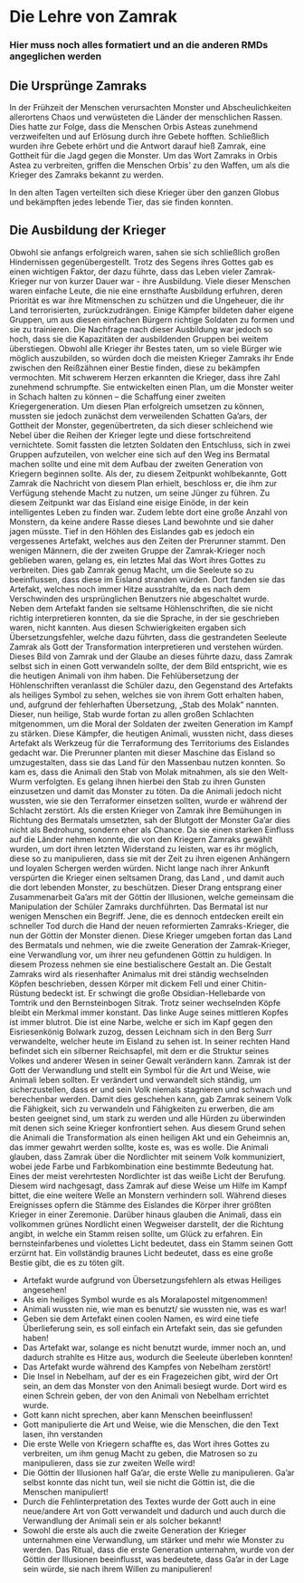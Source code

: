 # Die Lehre von Zamrak


### Hier muss noch alles formatiert und an die anderen RMDs angeglichen werden 

## Die Ursprünge Zamraks
In der Frühzeit der Menschen verursachten Monster und Abscheulichkeiten allerortens Chaos und verwüsteten die Länder der menschlichen Rassen.
Dies hatte zur Folge, dass die Menschen Orbis Asteas zunehmend verzweifelten und auf Erlösung durch ihre Gebete hofften.
Schließlich wurden ihre Gebete erhört und die Antwort darauf hieß Zamrak, eine Gottheit für die Jagd gegen die Monster.
Um das Wort Zamraks in Orbis Astea zu verbreiten, griffen die Menschen Orbis' zu den Waffen, um als die Krieger des Zamraks bekannt zu werden.

In den alten Tagen verteilten sich diese Krieger über den ganzen Globus und bekämpften jedes lebende Tier, das sie finden konnten.

## Die Ausbildung der Krieger

Obwohl sie anfangs erfolgreich waren, sahen sie sich schließlich großen Hindernissen gegenübergestellt.
Trotz des Segens ihres Gottes gab es einen wichtigen Faktor, der dazu führte, dass das Leben vieler Zamrak-Krieger nur von kurzer Dauer war - ihre Ausbildung.
Viele dieser Menschen waren einfache Leute, die nie eine ernsthafte Ausbildung erfuhren, deren Priorität es war ihre Mitmenschen zu schützen und die Ungeheuer, die ihr Land terrorisierten, zurückzudrängen.
Einige Kämpfer bildeten daher eigene Gruppen, um aus diesen einfachen Bürgern richtige Soldaten zu formen und sie zu trainieren.
Die Nachfrage nach dieser Ausbildung war jedoch so hoch, dass sie die Kapazitäten der ausbildenden Gruppen bei weitem überstiegen.
Obwohl alle Krieger ihr Bestes taten, um so viele Bürger wie möglich auszubilden, so würden doch die meisten Krieger Zamraks ihr Ende zwischen den Reißzähnen einer Bestie finden, diese zu bekämpfen vermochten.
Mit schwerem Herzen erkannten die Krieger, dass ihre Zahl zunehmend schrumpfte.
Sie entwickelten einen Plan, um die Monster weiter in Schach halten zu können -- die Schaffung einer zweiten Kriegergeneration.
Um diesen Plan erfolgreich umsetzen zu können, mussten sie jedoch zunächst dem verweilenden Schatten Ga'ars, der Gottheit der Monster, gegenübertreten, da sich dieser schleichend wie Nebel über die Reihen der Krieger legte und diese fortschreitend vernichtete.
Somit fassten die letzten Soldaten den Entschluss, sich in zwei Gruppen aufzuteilen, von welcher eine sich auf den Weg ins Bermatal machen sollte und eine mit dem Aufbau der zweiten Generation von Kriegern beginnen sollte.
Als der, zu diesem Zeitpunkt wohlbekannte, Gott Zamrak die Nachricht von diesem Plan erhielt, beschloss er, die ihm zur Verfügung stehende Macht zu nutzen, um seine Jünger zu führen.
Zu diesem Zeitpunkt war das Eisland eine eisige Einöde, in der kein intelligentes Leben zu finden war.
Zudem lebte dort eine große Anzahl von Monstern, da keine andere Rasse dieses Land bewohnte und sie daher jagen müsste.
Tief in den Höhlen des Eislandes gab es jedoch ein vergessenes Artefakt, welches aus den Zeiten der Prerunner stammt.
Den wenigen Männern, die der zweiten Gruppe der Zamrak-Krieger noch geblieben waren, gelang es, ein letztes Mal das Wort ihres Gottes zu verbreiten.
Dies gab Zamrak genug Macht, um die Seeleute so zu beeinflussen, dass diese im Eisland stranden würden.
Dort fanden sie das Artefakt, welches noch immer Hitze ausstrahlte, da es nach dem Verschwinden des ursprünglichen Benutzers nie abgeschaltet wurde.
Neben dem Artefakt fanden sie seltsame Höhlenschriften, die sie nicht richtig interpretieren konnten, da sie die Sprache, in der sie geschrieben waren, nicht kannten.
Aus diesen Schwierigkeiten ergaben sich Übersetzungsfehler, welche dazu führten, dass die gestrandeten Seeleute Zamrak als Gott der Transformation interpretieren und verstehen würden.
Dieses Bild von Zamrak und der Glaube an dieses führte dazu, dass Zamrak selbst sich in einen Gott verwandeln sollte, der dem Bild entspricht, wie es die heutigen Animali von ihm haben.
Die Fehlübersetzung der Höhlenschriften veranlasst die Schüler dazu, den Gegenstand des Artefakts als heiliges Symbol zu sehen, welches sie von ihrem Gott erhalten haben, und, aufgrund der fehlerhaften Übersetzung, „Stab des Molak" nannten. Dieser, nun heilige, Stab wurde fortan zu allen großen Schlachten mitgenommen, um die Moral der Soldaten der zweiten Generation im Kampf zu stärken. Diese Kämpfer, die heutigen Animali, wussten nicht, dass dieses Artefakt als Werkzeug für die Terraformung des Territoriums des Eislandes gedacht war. Die Prerunner planten mit dieser Maschine das Eisland so umzugestalten, dass sie das Land für den Massenbau nutzen konnten. So kam es, dass die Animali den Stab von Molak mitnahmen, als sie den Welt-Wurm verfolgten. Es gelang ihnen hierbei den Stab zu ihren Gunsten einzusetzen und damit das Monster zu töten. Da die Animali jedoch nicht wussten, wie sie den Terraformer einsetzen sollten, wurde er während der Schlacht zerstört. Als die ersten Krieger von Zamrak ihre Bemühungen in Richtung des Bermatals umsetzten, sah der Blutgott der Monster Ga'ar dies nicht als Bedrohung, sondern eher als Chance. Da sie einen starken Einfluss auf die Länder nehmen konnte, die von den Kriegern Zamraks gewählt wurden, um dort ihren letzten Widerstand zu leisten, war es ihr möglich, diese so zu manipulieren, dass sie mit der Zeit zu ihren eigenen Anhängern und loyalen Schergen werden würden. Nicht lange nach ihrer Ankunft verspürten die Krieger einen seltsamen Drang, das Land , und damit auch die dort lebenden Monster, zu beschützen. Dieser Drang entsprang einer Zusammenarbeit Ga'ars mit der Göttin der Illusionen, welche gemeinsam die Manipulation der Schüler Zamraks durchführten. Das Bermatal ist nur wenigen Menschen ein Begriff. Jene, die es dennoch entdecken ereilt ein schneller Tod durch die Hand der neuen reformierten Zamraks-Krieger, die nun der Göttin der Monster dienen. Diese Krieger umgeben fortan das Land des Bermatals und nehmen, wie die zweite Generation der Zamrak-Krieger, eine Verwandlung vor, um ihrer neu gefundenen Göttin zu huldigen. In diesem Prozess nehmen sie eine bestialischere Gestalt an. Die Gestalt Zamraks wird als riesenhafter Animalus mit drei ständig wechselnden Köpfen beschrieben, dessen Körper mit dickem Fell und einer Chitin-Rüstung bedeckt ist. Er schwingt die große Obsidian-Hellebarde von Tomtrik und den Bernsteinbogen Sitrak. Trotz seiner wechselnden Köpfe bleibt ein Merkmal immer konstant. Das linke Auge seines mittleren Kopfes ist immer blutrot. Die ist eine Narbe, welche er sich im Kapf gegen den Eisriesenkönig Bolwark zuzog, dessen Leichnam sich in den Berg Surr verwandelte, welcher heute im Eisland zu sehen ist. In seiner rechten Hand befindet sich ein silberner Reichsapfel, mit dem er die Struktur seines Volkes und anderer Wesen in seiner Gewalt verändern kann. Zamrak ist der Gott der Verwandlung und stellt ein Symbol für die Art und Weise, wie Animali leben sollten. Er verändert und verwandelt sich ständig, um sicherzustellen, dass er und sein Volk niemals stagnieren und schwach und berechenbar werden. Damit dies geschehen kann, gab Zamrak seinem Volk die Fähigkeit, sich zu verwandeln und Fähigkeiten zu erwerben, die am besten geeignet sind, um stark zu werden und alle Hürden zu überwinden mit denen sich seine Krieger konfrontiert sehen. Aus diesem Grund sehen die Animali die Transformation als einen heiligen Akt und ein Geheimnis an, das immer gewahrt werden sollte, koste es, was es wolle. Die Animali glauben, dass Zamrak über die Nordlichter mit seinem Volk kommuniziert, wobei jede Farbe und Farbkombination eine bestimmte Bedeutung hat. Eines der meist verehrtesten Nordlichter ist das weiße Licht der Berufung. Diesem wird nachgesagt, dass Zamrak auf diese Weise um Hilfe im Kampf bittet, die eine weitere Welle an Monstern verhindern soll. Während dieses Ereignisses opfern die Stämme des Eislandes die Körper ihrer größten Krieger in einer Zeremonie. Darüber hinaus glauben die Animali, dass ein vollkommen grünes Nordlicht einen Wegweiser darstellt, der die Richtung angibt, in welche ein Stamm reisen sollte, um Glück zu erfahren. Ein bernsteinfarbenes und violettes Licht bedeutet, dass ein Stamm seinen Gott erzürnt hat. Ein vollständig braunes Licht bedeutet, dass es eine große Bestie gibt, die es zu töten gilt.

-   Artefakt wurde aufgrund von Übersetzungsfehlern als etwas Heiliges angesehen!
-   Als ein heiliges Symbol wurde es als Moralapostel mitgenommen!
-   Animali wussten nie, wie man es benutzt/ sie wussten nie, was es war!
-   Geben sie dem Artefakt einen coolen Namen, es wird eine tiefe Überlieferung sein, es soll einfach ein Artefakt sein, das sie gefunden haben!
-   Das Artefakt war, solange es nicht benutzt wurde, immer noch an, und dadurch strahlte es Hitze aus, wodurch die Seeleute überleben konnten!
-   Das Artefakt wurde während des Kampfes von Nebelham zerstört!
-   Die Insel in Nebelham, auf der es ein Fragezeichen gibt, wird der Ort sein, an dem das Monster von den Animali besiegt wurde. Dort wird es einen Schrein geben, der von den Animali von Nebelham errichtet wurde.
-   Gott kann nicht sprechen, aber kann Menschen beeinflussen!
-   Gott manipulierte die Art und Weise, wie die Menschen, die den Text lasen, ihn verstanden
-   Die erste Welle von Kriegern schaffte es, das Wort ihres Gottes zu verbreiten, um ihm genug Macht zu geben, die Matrosen so zu manipulieren, dass sie zur zweiten Welle wird!
-   Die Göttin der Illusionen half Ga'ar, die erste Welle zu manipulieren. Ga'ar selbst konnte das nicht tun, weil sie nicht die Göttin ist, die die Menschen manipuliert!
-   Durch die Fehlinterpretation des Textes wurde der Gott auch in eine neue/andere Art von Gott verwandelt und dadurch und auch durch die Verwandlung der Animali sein er als solcher bekannt!
-   Sowohl die erste als auch die zweite Generation der Krieger unternahmen eine Verwandlung, um stärker und mehr wie Monster zu werden. Das Ritual, dass die erste Generation unternahm, wurde von der Göttin der Illusionen beeinflusst, was bedeutete, dass Ga'ar in der Lage sein würde, sie nach ihrem Willen zu manipulieren!
